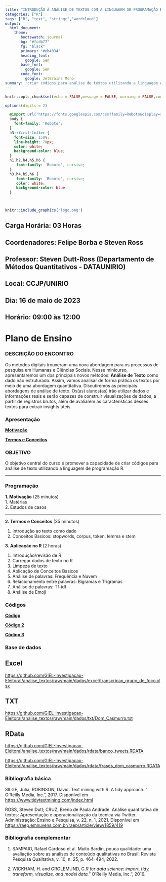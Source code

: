 ```yaml
---
title: "INTRODUÇÃO À ANÁLISE DE TEXTOS COM A LINGUAGEM DE PROGRAMAÇÃO R"
categories: ["R"]
tags: ["R", "text", "stringr","wordcloud"]
output:
  html_document:
    theme:
       bootswatch: journal
       bg: "#fcdb77"
       fg: "black"
       primary: "#eb4034"
       heading_font: 
         google: Sen
       base_font:
         google: Sen
       code_font:
         google: JetBrains Mono
summary: 'criar códigos para análise de textos utilizando a linguagem de programação R.'
---
```


```r
knitr::opts_chunk$set(echo = FALSE,message = FALSE, warning = FALSE,comment = NA)

options(digits = 2)
```

```css
  @import url('https://fonts.googleapis.com/css?family=Roboto&display=swap');
  body {
    font-family: 'Roboto';
  }
  h3::first-letter {
    font-size: 150%;
    line-height: 70px;
    color: white;
    background-color: blue;
  }
  h1,h2,h4,h5,h6 {
     font-family: 'Roboto', cursive;
  }
  h3,h4,h5,h6 {
     font-family: 'Roboto', cursive;
     color: white;
     background-color: blue;
  }

  

```
  


```r
knitr::include_graphics('logo.png')
```


## Carga Horária: 03 Horas

## Coordenadores:  Felipe Borba e Steven Ross

## Professor: Steven Dutt-Ross  (Departamento de Métodos Quantitativos - DATAUNIRIO)

## Local: CCJP/UNIRIO

## Dia: 16 de maio de 2023

## Horário: 09:00 às 12:00

# Plano de Ensino

### DESCRIÇÃO DO ENCONTRO

Os métodos digitais trouxeram uma nova abordagem para os processos de pesquisa em Humanas e Ciências Sociais. Nesse minicurso, apresentaremos um dos principais novos métodos: **Análise de Texto** como dado não estruturado. Assim, vamos analisar de forma prática os textos por meio de uma abordagem quantitativa. Discutiremos as principais abordagens de análise de texto. Os(as) alunos(as) irão utilizar dados e informações reais e serão capazes de construir visualizações de dados, a partir de registros brutos, além de avaliarem as características desses textos para extrair insights úteis.      
   

### Apresentação

**[Motivação](https://giel-investigacao-eleitoral.github.io/analise_textos/apresentacao/motivacao#1)**  
  
   
    
**[Termos e Conceitos](https://giel-investigacao-eleitoral.github.io/analise_textos/apresentacao/#1)**



### OBJETIVO

O objetivo central do curso é promover a capacidade de criar códigos para análise de texto utilizando a linguagem de programação R.



*** 

### Programação

**1. Motivação** (25 minutos)     
1.  Matérias     
2.  Estudos de casos

***

**2. Termos e Conceitos** (35 minutos)

1.  Introdução ao texto como dado
2.  Conceitos Basicos: stopwords, corpus, token, lemma e stem

**3. Aplicação no R**  (2 horas)

1. Introdução/revisão de R  
2. Carregar dados de texto no R   
3. Limpeza de texto
4. Aplicação de Conceitos Basicos   
5. Análise de palavras: Frequência e Nuvem   
6. Relacionamento entre palavras: Bigramas e Trigramas
7. Análise de palavras: Tf-idf
8. Análise de Emoji


### Códigos 

**[Código](https://raw.githubusercontent.com/GIEL-Investigacao-Eleitoral/analise_textos/main/codigo/codigo.R)**

**[Código 2](https://raw.githubusercontent.com/GIEL-Investigacao-Eleitoral/analise_textos/main/codigo/codigo2.R)**
   
**[Código 3](https://raw.githubusercontent.com/GIEL-Investigacao-Eleitoral/analise_textos/main/codigo/codigo_extra.R)**
   
### Base de dados 

## Excel

[https://github.com/GIEL-Investigacao-Eleitoral/analise_textos/raw/main/dados/excel/transcricao_grupo_de_foco.xlsx](https://github.com/GIEL-Investigacao-Eleitoral/analise_textos/raw/main/dados/excel/transcricao_grupo_de_foco.xlsx)

## TXT

[https://github.com/GIEL-Investigacao-Eleitoral/analise_textos/raw/main/dados/txt/Dom_Casmurro.txt](https://github.com/GIEL-Investigacao-Eleitoral/analise_textos/raw/main/dados/txt/Dom_Casmurro.txt)



## RData

[https://github.com/GIEL-Investigacao-Eleitoral/analise_textos/raw/main/dados/rdata/banco_tweets.RDATA](https://github.com/GIEL-Investigacao-Eleitoral/analise_textos/raw/main/dados/rdata/banco_tweets.RDATA)

[https://github.com/GIEL-Investigacao-Eleitoral/analise_textos/raw/main/dados/rdata/frases_dom_casmurro.RDATA](https://github.com/GIEL-Investigacao-Eleitoral/analise_textos/raw/main/dados/rdata/frases_dom_casmurro.RDATA)


### Bibliografia básica

SILGE, Julia; ROBINSON, David. Text mining with R: A tidy approach. " O'Reilly Media, Inc.", 2017. Disponível em [https://www.tidytextmining.com/index.html](https://www.tidytextmining.com/index.html)
  
ROSS, Steven Dutt; CRUZ, Breno de Paula Andrade. Análise quantitativa de textos: Apresentação e operacionalização da técnica via Twitter. Administração: Ensino e Pesquisa, v. 22, n. 1, 2021. Disponível em [https://raep.emnuvens.com.br/raep/article/view/1859/419](https://raep.emnuvens.com.br/raep/article/view/1859/419)


<!--https://bookdown.org/davi_moreira/txt4cs2/processamento.html-->


### Bibliografia complementar

1. SAMPAIO, Rafael Cardoso et al. Muito Bardin, pouca qualidade: uma avaliação sobre as análises de conteúdo qualitativas no Brasil. Revista Pesquisa Qualitativa, v. 10, n. 25, p. 464-494, 2022.

2. WICKHAM, H. and GROLEMUND, G.*R for data science: import, tidy, transform, visualize, and model data.*" O'Reilly Media, Inc.", 2016.


